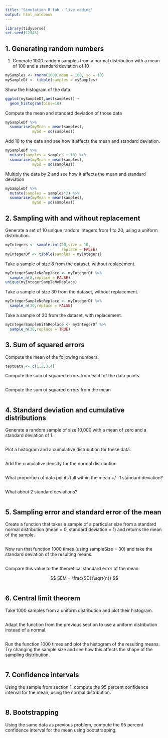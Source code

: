 ```yaml
---
title: "Simulation R lab - live coding"
output: html_notebook
---
```


```r
library(tidyverse)
set.seed(12345)
```

## 1. Generating random numbers

1. Generate 1000 random samples from a normal distribution with a mean of 100 and a standard deviation of 10

```r
mySamples <- rnorm(1000,mean = 100, sd = 10)
mySampleDf <- tibble(samples = mySamples)
```

Show the histogram of the data.

```r
ggplot(mySampleDf,aes(samples)) +
  geom_histogram(bins=10)
```

Compute the mean and standard deviation of those data

```r
mySampleDf %>% 
  summarise(myMean = mean(samples),
            mySd = sd(samples))
```

Add 10 to the data and see how it affects the mean and standard deviation.

```r
mySampleDf %>% 
  mutate(samples = samples + 10) %>%
  summarise(myMean = mean(samples),
            mySd = sd(samples))

```

Multiply the data by 2 and see how it affects the mean and standard deviation

```r
mySampleDf %>% 
  mutate(samples = samples*2) %>%
  summarise(myMean = mean(samples),
            mySd = sd(samples))


```

## 2. Sampling with and without replacement

Generate a set of 10 unique random integers from 1 to 20, using a uniform distribution.

```r
myIntegers <- sample.int(20,size = 10,
                         replace = FALSE)
myIntegerDf <- tibble(samples = myIntegers)
```

Take a sample of size 8 from the dataset, without replacement.

```r
myIntegerSampleNoReplace <- myIntegerDf %>%
  sample_n(8,replace = FALSE)
unique(myIntegerSampleNoReplace)

```

Take a sample of size 30 from the dataset, without replacement.

```r
myIntegerSampleNoReplace <- myIntegerDf %>%
  sample_n(30,replace = FALSE)

```

Take a sample of 30 from the dataset, with replacement.

```r
myIntegerSampleWithReplace <- myIntegerDf %>%
  sample_n(30,replace = TRUE)

```

## 3. Sum of squared errors

Compute the mean of the following numbers:

```r
testData <- c(1,2,3,4)

```

Compute the sum of squared errors from each of the data points.

```r

```

Compute the sum of squared errors from the mean

```r

```


## 4. Standard deviation and cumulative distributions

Generate a random sample of size 10,000 with a mean of zero and a standard deviation of 1.

```r

```


Plot a histogram and a cumulative distribution for these data.

```r

```

Add the cumulative density for the normal distribution

```r

```

What proportion of data points fall within the mean +/- 1 standard deviation?

```r

```

What about 2 standard deviations?

```r

```


## 5. Sampling error and standard error of the mean

Create a function that takes a sample of a particular size from a standard normal distribution (mean = 0, standard deviation = 1) and returns the mean of the sample.

```r

```

Now run that function 1000 times (using sampleSize = 30) and take the standard deviation of the resulting means.

```r

```

Compare this value to the theoretical standard error of the mean:

$$
SEM = \frac{SD}{\sqrt{n}}
$$

```r

```

## 6. Central limit theorem

Take 1000 samples from a uniform distribution and plot their histogram.

```r

```

Adapt the function from the previous section to use a uniform distribution instead of a normal.

```r

```

Run the function 1000 times and plot the histogram of the resulting means.  Try changing the sample size and see how this affects the shape of the sampling distribution.

```r

```


## 7. Confidence intervals

Using the sample from section 1, compute the 95 percent confidence interval for the mean, using the normal distribution.

```r

```


## 8. Bootstrapping

Using the same data as previous problem, compute the 95 percent confidence interval for the mean using bootstrapping.  

```r

```


